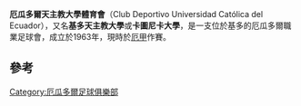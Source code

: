 {{For|智利同名足球會|天主教大學體育會}}
{{Infobox football club
| clubname   = 基多天主教大學<br /> Universidad Católica
| image      = 
| fullname   = Universidad Católica del Ecuador
| nickname   = ''"Los Camaratas"''<br />{{nowrap|''"El Trencito Azul"''}}<br />''"Chatolei"''<br />''"Los Santos"''
| founded    = 1963年6月26日<ref>{{cite web |url=http://www.ecuafutbol.org/organizaciones/Clubes-A.aspx |title=存档副本 |accessdate=2010-06-03 |deadurl=yes |archiveurl=https://web.archive.org/web/20101008214644/http://www.ecuafutbol.org/organizaciones/Clubes-A.aspx |archivedate=2010-10-08 }}</ref>
| ground     = [[Estadio_Olímpico_Atahualpa|Estadio Olímpico Atahualpa]]
| capacity   = 35,742
| chrtitle   = 主席
| chairman   = Diego Santos Burbano de Lara
| manager    = 雷斯·蘇拿
| league     = [[厄瓜多爾甲組足球聯賽|厄瓜多爾甲組足球聯賽]]
| season     = 2019
| position   = 厄甲，第 3 位<br /> 季後賽：半準決賽
| website    = http://www.ucatolicaec.com/
| pattern_la1=_UniversidadCatólica2014|pattern_b1=_UniversidadCatólica2014|pattern_ra1=_UniversidadCatólica2014|pattern_sh1=
| leftarm1=|body1=|rightarm1=|shorts1=000666|socks1=000666
| pattern_la2=|pattern_b2=_UniversidadCatólica2014a|pattern_ra2=|pattern_sh2=
| leftarm2=|body2=|rightarm2=|shorts2=|socks2=FFFFFF|
| pattern_la3=_whiteborder|pattern_b3=_UniversidadCatólica2014CS|pattern_ra3=_whiteborder|pattern_sh3=
| leftarm3=121E87|body3=|rightarm3=121E87|shorts3=121E87|socks3=121E87|
}}

'''厄瓜多爾天主教大學體育會'''（Club Deportivo Universidad Católica del Ecuador），又名'''基多天主教大學'''或'''卡圖尼卡大學'''，是一支位於基多的厄瓜多爾職業足球會，成立於1963年，現時於[[厄甲|厄甲]]作賽。

== 參考 ==
{{reflist}}

[[Category:厄瓜多爾足球俱樂部|Category:厄瓜多爾足球俱樂部]]